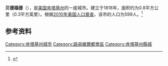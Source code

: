 {{Infobox City 
|chinese_name = 贝德福德
|official_name = Bedford
|image_flag = 
|image_seal = 
|image_skyline = 
|image_map = KYMap-doton-Bedford.PNG
|map_caption =
|subdivision_type = [[國家|國家]]
|subdivision_name = {{USA}}
|leader_title = 
|leader_name = 
|subdivision_type1 = [[美國行政區劃|州]]
|subdivision_name1 = [[肯塔基州|肯塔基州]]
|subdivision_type2 = [[肯塔基州行政区划|县]]
|subdivision_name2 = Trimble
|found_title            = 正式立市
|found_date             = 1818年
|area_total = 0.8
|area_land = 
|area_water = 
|population_as_of = 2010
|population_total = 599
|population_density = 
|timezone = 
|utc_offset = 
|timezone_DST = 
|utc_offset_DST = 
}}

'''贝德福德'''（{{lang-en|'''Bedford'''}}），是[[美国|美国]][[肯塔基州|肯塔基州]]的一座城市。建立于1818年，面积约为0.8平方公里（0.3平方英里）。根据[[2010年美国人口普查|2010年美国人口普查]]，该市的人口为599人。<ref name=census>{{cite web |url = http://www.census.gov/prod/www/abs/decennial/ |title = Census of Population and Housing |publisher = U.S. Census Bureau |accessdate = November 18, 2011 |archive-url = https://web.archive.org/web/20060208103743/http://www.census.gov/prod/www/abs/decennial/ |archive-date = 2006-02-08 |dead-url = yes }}</ref>

== 参考资料 ==
{{reflist}}

[[Category:肯塔基州城市|Category:肯塔基州城市]]
[[Category:路易維爾都會區|Category:路易維爾都會區]]
[[Category:肯塔基州縣城|Category:肯塔基州縣城]]


{{Kentucky-stub}}